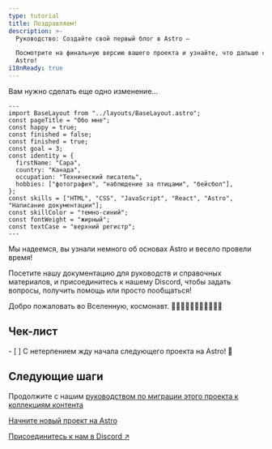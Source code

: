 ```yaml
---
type: tutorial
title: Поздравляем!
description: >-
  Руководство: Создайте свой первый блог в Astro —

  Посмотрите на финальную версию вашего проекта и узнайте, что дальше с
  Astro!
i18nReady: true
---
```



Вам нужно сделать еще одно изменение...

```astro title="src/pages/about.astro" del={5} ins={6}
---
import BaseLayout from "../layouts/BaseLayout.astro";
const pageTitle = "Обо мне";
const happy = true;
const finished = false;
const finished = true;
const goal = 3;
const identity = {
  firstName: "Сара",
  country: "Канада",
  occupation: "Технический писатель",
  hobbies: ["фотография", "наблюдение за птицами", "бейсбол"],
};
const skills = ["HTML", "CSS", "JavaScript", "React", "Astro", "Написание документации"];
const skillColor = "темно-синий";
const fontWeight = "жирный";
const textCase = "верхний регистр";
---
```

Мы надеемся, вы узнали немного об основах Astro и весело провели время!

<StackblitzIntro tree="withastro/blog-tutorial-demo/tree/complete" compact />

Посетите нашу документацию для руководств и справочных материалов, и присоединитесь к нашему Discord, чтобы задать вопросы, получить помощь или просто пообщаться!

Добро пожаловать во Вселенную, космонавт. 👩🏼‍🚀👨🏿‍🚀🧑‍🚀👩🏾‍🚀

<Box icon="check-list">

## Чек-лист

<Checklist>
- [ ] С нетерпением жду начала следующего проекта на Astro! 🚀
</Checklist>
</Box>

## Следующие шаги

Продолжите с нашим [руководством по миграции этого проекта к коллекциям контента](/ru/guides/content-collections/#migrating-from-file-based-routing)

[Начните новый проект на Astro](/ru/getting-started/)

[Присоединитесь к нам в Discord ↗](https://astro.build/chat)

<CompletionConfetti />
